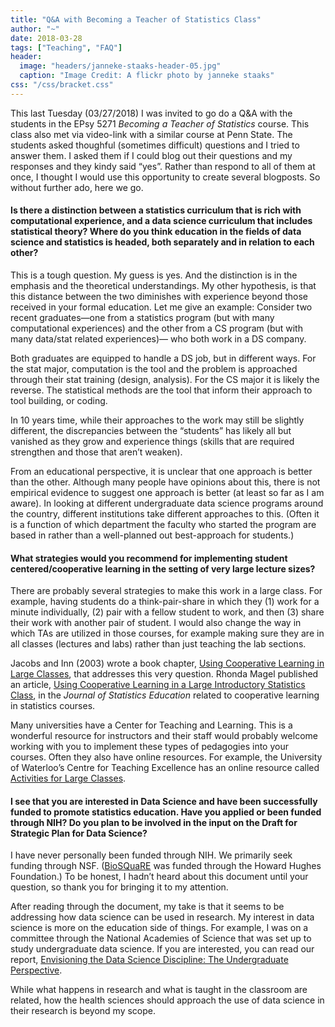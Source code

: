 ```yaml
---
title: "Q&A with Becoming a Teacher of Statistics Class"
author: "~"
date: 2018-03-28
tags: ["Teaching", "FAQ"]
header:
  image: "headers/janneke-staaks-header-05.jpg"
  caption: "Image Credit: A flickr photo by janneke staaks"
css: "/css/bracket.css"
---
```


This last Tuesday (03/27/2018) I was invited to go do a Q&amp;A with the students in the EPsy 5271 *Becoming a Teacher of Statistics* course. This class also met via video-link with a similar course at Penn State. The students asked thoughful (sometimes difficult) questions and I tried to answer them. I asked them if I could blog out their questions and my responses and they kindy said "yes". Rather than respond to all of them at once, I thought I would use this opportunity to create several blogposts. So without further ado, here we go.


#### Is there a distinction between a statistics curriculum that is rich with computational experience, and a data science curriculum that includes statistical theory? Where do you think education in the fields of data science and statistics is headed, both separately and in relation to each other?

This is a tough question. My guess is yes. And the distinction is in the emphasis and the theoretical understandings. My other hypothesis, is that this distance between the two diminishes with experience beyond those received in your formal education. Let me give an example: Consider two recent graduates&mdash;one from a statistics program (but with many computational experiences) and the other from a CS program (but with many data/stat related experiences)&mdash; who both work in a DS company. 

Both graduates are equipped to handle a DS job, but in different ways. For the stat major, computation is the tool and the problem is approached through their stat training (design, analysis). For the CS major it is likely the reverse. The statistical methods are the tool that inform their approach to tool building, or coding. 

In 10 years time, while their approaches to the work may still be slightly different, the discrepancies between the "students" has likely all but vanished as they grow and experience things (skills that are required strengthen and those that aren't weaken).

From an educational perspective, it is unclear that one approach is better than the other. Although many people have opinions about this, there is not empirical evidence to suggest one approach is better (at least so far as I am aware). In looking at different undergraduate data science programs around the country, different institutions take different approaches to this. (Often it is a function of which department the faculty who started the program are based in rather than a well-planned out best-approach for students.)


#### What strategies would you recommend for implementing student centered/cooperative learning in the setting of very large lecture sizes?

There are probably several strategies to make this work in a large class. For example, having students do a think-pair-share in which they (1) work for a minute individually, (2) pair with a fellow student to work, and then (3) share their work with another pair of student. I would also change the way in which TAs are utilized in those courses, for example making sure they are in all classes (lectures and labs) rather than just teaching the lab sections. 


Jacobs and Inn (2003) wrote a book chapter, [Using Cooperative Learning in Large Classes ](https://files.eric.ed.gov/fulltext/ED573882.pdf), that addresses this very question. Rhonda Magel published an article, [Using Cooperative Learning in a Large Introductory Statistics Class](https://www.tandfonline.com/doi/full/10.1080/10691898.1998.11910621), in the *Journal of Statistics Education* related to cooperative learning in statistics courses. 

Many universities have a Center for Teaching and Learning. This is a wonderful resource for instructors and their staff would probably welcome working with you to implement these types of pedagogies into your courses. Often they also have online resources. For example, the University of Waterloo's Centre for Teaching Excellence has an online resource called [Activities for Large Classes](https://uwaterloo.ca/centre-for-teaching-excellence/teaching-resources/teaching-tips/educational-technologies/all/activities-large-classes).


#### I see that you are interested in Data Science and have been successfully funded to promote statistics education.  Have you applied or been funded through NIH? Do you plan to be involved in the input on the Draft for Strategic Plan for Data Science?

I have never personally been funded through NIH. We primarily seek funding through NSF. ([BioSQuaRE](http://www.datadreaming.org/project/2018-02-21-biosquare/) was funded through the Howard Hughes Foundation.) To be honest, I hadn't heard about this document until your question, so thank you for bringing it to my attention.

After reading through the document, my take is that it seems to be addressing how data science can be used in research. My interest in data science is more on the education side of things.   For example, I was on a committee through the National Academies of Science that was set up to study undergraduate data science. If you are interested, you can read our report, [Envisioning the Data Science Discipline: The Undergraduate Perspective](http://sites.nationalacademies.org/cstb/currentprojects/cstb_175246). 

While what happens in research and what is taught in the classroom are related, how the health sciences should approach the use of data science in their research is beyond my scope.


